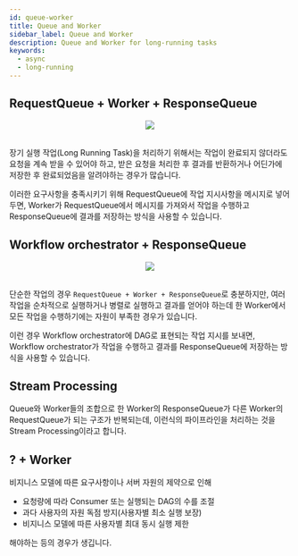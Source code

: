 ```yaml
---
id: queue-worker
title: Queue and Worker
sidebar_label: Queue and Worker
description: Queue and Worker for long-running tasks
keywords:
  - async
  - long-running
---
```



## RequestQueue + Worker + ResponseQueue

<center>
	<img src={useBaseUrl("img/lang/design/asynchronous-request-response/queue-worker.jpg")} />
</center>

<br />

장기 실행 작업(Long Running Task)을 처리하기 위해서는 작업이 완료되지 않더라도 요청을 계속 받을 수 있어야 하고, 받은 요청을 처리한 후 결과를 반환하거나 어딘가에 저장한 후 완료되었음을 알려야하는 경우가 많습니다.

이러한 요구사항을 충족시키기 위해 RequestQueue에 작업 지시사항을 메시지로 넣어두면, Worker가 RequestQueue에서 메시지를 가져와서 작업을 수행하고 ResponseQueue에 결과를 저장하는 방식을 사용할 수 있습니다.

## Workflow orchestrator + ResponseQueue

<center>
	<img
		src={useBaseUrl("img/lang/design/asynchronous-request-response/workflow-orchestrator.jpg")}
	/>
</center>

<br />

단순한 작업의 경우 `RequestQueue + Worker + ResponseQueue`로 충분하지만, 여러 작업을 순차적으로 실행하거나 병렬로 실행하고 결과를 얻어야 하는데 한 Worker에서 모든 작업을 수행하기에는 자원이 부족한 경우가 있습니다.

이런 경우 Workflow orchestrator에 DAG로 표현되는 작업 지시를 보내면, Workflow orchestrator가 작업을 수행하고 결과를 ResponseQueue에 저장하는 방식을 사용할 수 있습니다.

## Stream Processing

Queue와 Worker들의 조합으로 한 Worker의 ResponseQueue가 다른 Worker의 RequestQueue가 되는 구조가 반복되는데, 이런식의 파이프라인을 처리하는 것을 Stream Processing이라고 합니다.

## ? + Worker

비지니스 모델에 따른 요구사항이나 서버 자원의 제약으로 인해

- 요청량에 따라 Consumer 또는 실행되는 DAG의 수를 조절
- 과다 사용자의 자원 독점 방지(사용자별 최소 실행 보장)
- 비지니스 모델에 따른 사용자별 최대 동시 실행 제한

해야하는 등의 경우가 생깁니다.
